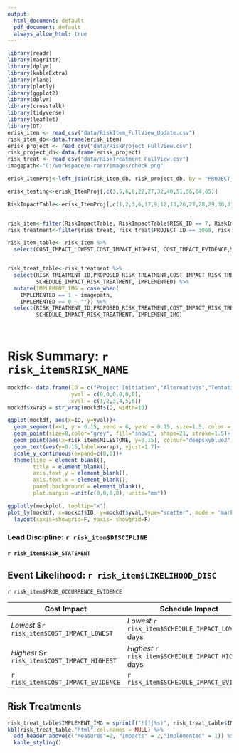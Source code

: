 ```yaml
---
output:
  html_document: default
  pdf_document: default
  always_allow_html: true
---
```


```r
library(readr) 
library(magrittr) 
library(dplyr) 
library(kableExtra) 
library(rlang)
library(plotly)
library(ggplot2)
library(dplyr)
library(crosstalk)
library(tidyverse)
library(leaflet)
library(DT)
erisk_item <- read_csv("data/RiskItem_FullView_Update.csv")
risk_item_db<-data.frame(erisk_item)
erisk_project <- read_csv("data/RiskProject_FullView.csv")
risk_project_db<-data.frame(erisk_project)
risk_treat <- read_csv("data/RiskTreatment_FullView.csv")
imagepath<-"C:/workspace/e-rarr/images/check.png"

erisk_ItemProj<-left_join(risk_item_db, risk_project_db, by = "PROJECT_ID")

erisk_testing<-erisk_ItemProj[,c(3,5,6,8,22,27,32,40,51,56,64,65)]

RiskImpactTable<-erisk_ItemProj[,c(1,2,3,6,17,9,12,13,26,27,28,29,30,31,32,33,23,22,42,48,49,50,51,52)]


risk_item<-filter(RiskImpactTable, RiskImpactTable$RISK_ID == 7, RiskImpactTable$PROJECT_ID == 3069)
risk_treatment<-filter(risk_treat, risk_treat$PROJECT_ID == 3069, risk_treat$RISK_ID == 7)

risk_item_table<- risk_item %>%
  select(COST_IMPACT_LOWEST,COST_IMPACT_HIGHEST, COST_IMPACT_EVIDENCE,SCHEDULE_IMPACT_LOWEST, SCHEDULE_IMPACT_HIGHEST, SCHEDULE_IMPACT_EVIDENCE,PERFORMANCEIMPACT_DESC, PERFORMANCEIMPACTTYPE, PERFORMANCEIMPACT_DESC, SCHEDULE_IMPACT_DISTTYPE)


risk_treat_table<-risk_treatment %>%
  select(RISK_TREATMENT_ID,PROPOSED_RISK_TREATMENT,COST_IMPACT_RISK_TREATMENT,
         SCHEDULE_IMPACT_RISK_TREATMENT, IMPLEMENTED) %>%
  mutate(IMPLEMENT_IMG = case_when(
    IMPLEMENTED == 1 ~ imagepath,
    IMPLEMENTED == 0 ~ "")) %>%
  select(RISK_TREATMENT_ID,PROPOSED_RISK_TREATMENT,COST_IMPACT_RISK_TREATMENT,
         SCHEDULE_IMPACT_RISK_TREATMENT, IMPLEMENT_IMG)

    
```

# Risk Summary: `r risk_item$RISK_NAME`

```r
mockdf<- data.frame(ID = c("Project Initiation","Alternatives","Tentatively Selected Plan","Agency Decision","Senior Leaders Briefing","Chief's Report/Director's Report"),
                    yval = c(0,0,0,0,0,0),
                    xval = c(1,2,3,4,5,6))
mockdf$xwrap = str_wrap(mockdf$ID, width=10)

ggplot(mockdf, aes(x=ID, y=yval))+
  geom_segment(x=1, y = 0.15, xend = 6, yend = 0.15, size=1.5, color = "grey")+
  geom_point(size=8,color="grey", fill="snow1", shape=21, stroke=1.5)+
  geom_point(aes(x=risk_item$MILESTONE, y=0.15), colour="deepskyblue2", fill="deepskyblue2", shape = 21, size =8, stroke=1.5)+
  geom_text(aes(y=0.15,label=xwrap), vjust=1.7)+
  scale_y_continuous(expand=c(0,0))+
  theme(line = element_blank(),
        title = element_blank(),
        axis.text.y = element_blank(),
        axis.text.x = element_blank(),
        panel.background = element_blank(), 
        plot.margin =unit(c(0,0,0,0), units="mm"))

ggplotly(mockplot, tooltip="x")
plot_ly(mockdf, x=mockdf$ID, y=mockdf$yval,type="scatter", mode = 'markers') %>%
  layout(xaxis=showgrid=F, yaxis= showgrid=F)

```

### Lead Discipline: `r risk_item$DISCIPLINE`

#### `r risk_item$RISK_STATEMENT`

## Event Likelihood: `r risk_item$LIKELIHOOD_DISC`

`r risk_item$PROB_OCCURRENCE_EVIDENCE`

| Cost Impact                                   | Schedule Impact                                      | Performance Impact                                                 |
|-----------------------------------------------|------------------------------------------------------|--------------------------------------------------------------------|
| *Lowest* \$`r risk_item$COST_IMPACT_LOWEST`   | *Lowest* `r risk_item$SCHEDULE_IMPACT_LOWEST` days   | ***Performance Impact:*** `r risk_item$PERFORMANCEIMPACT_DESC`     |
| *Highest* \$`r risk_item$COST_IMPACT_HIGHEST` | *Highest* `r risk_item$SCHEDULE_IMPACT_HIGHEST` days | ***Performance Impact Type:*** `r risk_item$PERFORMANCEIMPACTTYPE` |
| `r risk_item$COST_IMPACT_EVIDENCE`            | `r risk_item$SCHEDULE_IMPACT_EVIDENCE`               | `r risk_item$PERFORMANCEIMPACT_DESC`                               |

## Risk Treatments

```r
risk_treat_table$IMPLEMENT_IMG = sprintf("![](%s)", risk_treat_table$IMPLEMENT_IMG)
kbl(risk_treat_table,"html",col.names = NULL) %>%
  add_header_above(c("Measures"=2, "Impacts" = 2,"Implemented" = 1)) %>%
  kable_styling()


```

